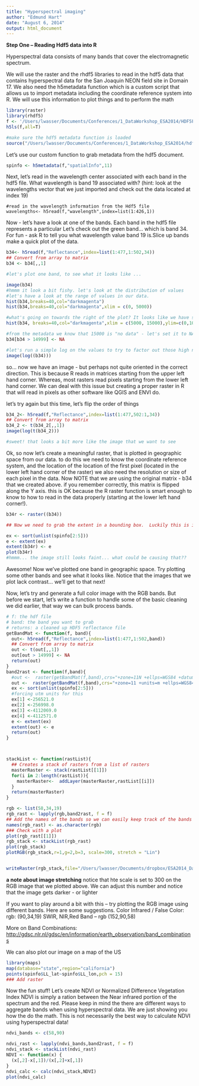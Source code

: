 ```yaml
---
title: "Hyperspectral imaging"
author: "Edmund Hart"
date: "August 6, 2014"
output: html_document
---
```


**Step One -- Reading Hdf5 data into R**

Hyperspectral data consists of many bands that cover the electromagnetic spectrum.

We will use the raster and the rhdf5 libraries to read in the hdf5 data that contains hyperspectral data for the San Joaquin NEON field site in Domain 17. We also need the h5metadata function which is a custom script that allows us to import metadata including the coordinate reference system into R. We will use this information to plot things and to perform the math


```r
library(raster)
library(rhdf5)
f <- '/Users/lwasser/Documents/Conferences/1_DataWorkshop_ESA2014/HDF5File/SJER_140123_chip.h5'
h5ls(f,all=T)

#make sure the hdf5 metadata function is loaded
source("/Users/lwasser/Documents/Conferences/1_DataWorkshop_ESA2014/hdf5_RCode/h5metadata.R")

```

Let's use our custom function to grab metadata from the hdf5 document. 

```r

spinfo <- h5metadata(f,"spatialInfo",11)

```


Next, let's read in the wavelength center associated with each band in the hdf5 file. What wavelength is band 19 associated with? (hint: look at the wavelengths vector that we just imported and check out the data located at index 19)

```read
#read in the wavelength information from the Hdf5 file
wavelengths<- h5read(f,"wavelength",index=list(1:426,1))
```

Now - let's have a look at one of the bands. Each band in the hdf5 file represents a particular 
Let's check out the green band... which is band 34. For fun - ask R to tell you what wavelength value band 19 is.Slice up bands make a quick plot of the data.

```r

b34<- h5read(f,"Reflectance",index=list(1:477,1:502,34))
## Convert from array to matrix
b34 <- b34[,,1]

#let's plot one band, to see what it looks like ... 

image(b34)
#hmmm it look a bit fishy. let's look at the distribution of values
#let's have a look at the range of values in our data.
hist(b34,breaks=40,col="darkmagenta")
hist(b34,breaks=40,col="darkmagenta",xlim = c(0, 5000))

#what's going on towards the right of the plot? It looks like we have some pixels that are skewing how this renders
hist(b34, breaks=40,col="darkmagenta",xlim = c(5000, 15000),ylim=c(0,100))

#from the metadata we know that 15000 is "no data" - let's set it to NA so R doesn't try to render those pixels
b34[b34 > 14999] <- NA

#let's run a simple log on the values to try to factor out those high numbers just a bit. we will learn how to sharpen our data later.
image(log((b34)))

```

so... now we have an image - but perhaps not quite oriented in the correct direction. This is because R reads in matrices starting from the upper left hand corner. Whereas, most rasters read pixels starting from the lower left hand corner. We can deal with this issue but creating a proper raster in R that will read in pixels as other software like QGIS and ENVI do.

let's try again but this time, let's flip the order of things

```r

b34_2<- h5read(f,"Reflectance",index=list(1:477,502:1,34))
## Convert from array to matrix
b34_2 <- t(b34_2[,,1])
image(log(t(b34_2)))

#sweet! that looks a bit more like the image that we want to see
```


Ok, so now let's create a meaningful raster, that is plotted in geographic space from our data. to do this we need to know the coordinate reference system, and the location of the location of the first pixel (located in the lower left hand corner of the raster) we also need the resolution or size of each pixel in the data. Now NOTE that we are using the original matrix - b34 that we created above. if you remember correctly, this matrix is flipped along the Y axis. this is OK because the R raster function is smart enough to know to how to read in the data properly (starting at the lower left hand corner!). 

```r
b34r <- raster((b34))

## Now we need to grab the extent in a bounding box.  Luckily this is in the metadata,  We'll need it in the form of LL lon, UR lon, LL lat, UR lat

ex <- sort(unlist(spinfo[2:5]))
e <- extent(ex)
extent(b34r) <- e
plot(b34r)
#hmmm... the image still looks faint... what could be causing that??

```

Awesome! Now  we've plotted one band in geographic space. Try plotting some other bands and see what it looks like. Notice that the images that we plot lack contrast... we'll get to that next!

Now, let's try and generate a full color image with the RGB bands.  But before we start, let's write a function to handle some of the basic cleaning we did earlier, that way we can bulk process bands.


```r
# f: the hdf file
# band: the band you want to grab
# returns: a cleaned up HDF5 reflectance file
getBandMat <- function(f, band){
  out<- h5read(f,"Reflectance",index=list(1:477,1:502,band))
  ## Convert from array to matrix
  out <- t(out[,,1])
  out[out > 14999] <- NA
  return(out)
}
band2rast <- function(f,band){
  #out <-  raster(getBandMat(f,band),crs="+zone=11N +ellps=WGS84 +datum=WGS84 +proj=longlat")
  out <-  raster(getBandMat(f,band),crs="+zone=11 +units=m +ellps=WGS84 +datum=WGS84 +proj=utm")
  ex <- sort(unlist(spinfo[2:5]))
  #forcing utm units for this
  ex[1] <-256521.0
  ex[2] <-256998.0
  ex[3] <-4112069.0
  ex[4] <-4112571.0
  e <- extent(ex)
  extent(out) <- e
  return(out)
}



stackList <- function(rastList){
  ## Creates a stack of rasters from a list of rasters
  masterRaster <- stack(rastList[[1]])
  for(i in 2:length(rastList)){
    masterRaster<-  addLayer(masterRaster,rastList[[i]])
  }
  return(masterRaster)
}

rgb <- list(58,34,19)
rgb_rast <- lapply(rgb,band2rast, f = f)
## Add the names of the bands so we can easily keep track of the bands in the list
names(rgb_rast) <- as.character(rgb)
### Check with a plot
plot(rgb_rast[[1]])
rgb_stack <- stackList(rgb_rast)
plot(rgb_stack)
plotRGB(rgb_stack,r=1,g=2,b=3, scale=300, stretch = "Lin")


writeRaster(rgb_stack,file="/Users/lwasser/Documents/dropbox/ESA2014_Data/test/test6.tif",overwrite=TRUE)
```

**a note about image stretching** 
notice that hte scale is set to 300 on the RGB image that we plotted above. We can adjust this number and notice that the image gets darker - or lighter

If you want to play around a bit with this -- try plotting the RGB image using different bands. Here are some suggestions.
Color Infrared / False Color: rgb: (90,34,19)
SWIR, NIR,Red Band -- rgb (152,90,58)

More on Band Combinations: [http://gdsc.nlr.nl/gdsc/en/information/earth_observation/band_combinations](http://gdsc.nlr.nl/gdsc/en/information/earth_observation/band_combinations)

We can also plot our image on a map of the US

```r
library(maps)
map(database="state",region="california")
points(spinfo$LL_lat~spinfo$LL_lon,pch = 15)
### Add raster
```

Now the fun stuff!  Let's create NDVI or Normalized Difference Vegetation Index
NDVI is simply a ration between the Near infrared portion of the spectrum and the red. Please keep in mind the there are different ways to aggregate bands when using hyperspectral data. We are just showing you how the do the math. This is not necessarily the best way to calculate NDVI using hyperspectral data! 

```r

ndvi_bands <- c(58,90)

ndvi_rast <- lapply(ndvi_bands,band2rast, f = f)
ndvi_stack <- stackList(ndvi_rast)
NDVI <- function(x) {
  (x[,2]-x[,1])/(x[,2]+x[,1])
}
ndvi_calc <- calc(ndvi_stack,NDVI)
plot(ndvi_calc)
```



  

